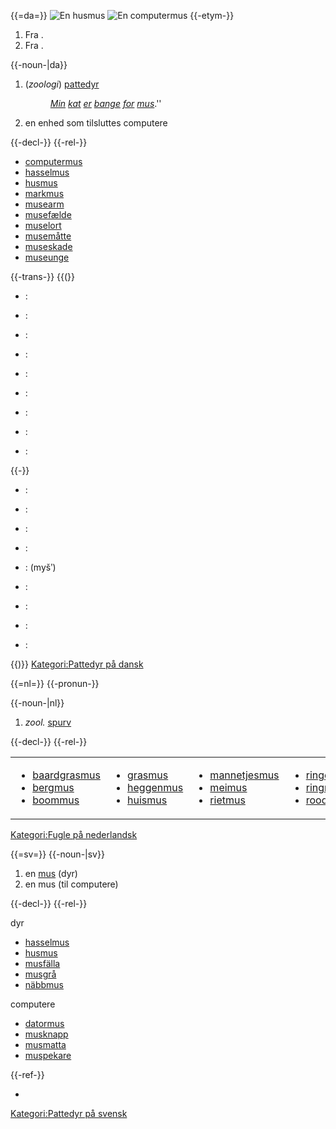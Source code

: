 {{også|Mus}}
{{wikipedia}}
{{=da=}}
[[Image:House mouse.jpg|thumb|right|En husmus]]
[[Image:3-Tasten-Maus Microsoft.jpg|thumb|right|En computermus]]
{{-etym-}}
# Fra {{etyl|non|da}} {{term|mús|lang=non}}.
# Fra {{etyl|en|da}} {{term|mouse|lang=en}}.
{{-noun-|da}}
{{pn}} {{c}}
# (''zoologi'') [[pattedyr]]
#:''[[Min]] [[kat]] [[være|er]] [[bange]] [[for]] [[mus]]''.''
# {{data|dansk}} en enhed som tilsluttes computere
{{-decl-}}
{{da-noun-infl|en|2=mus}}
{{-rel-}}
* [[computermus]]
* [[hasselmus]]
* [[husmus]]
* [[markmus]]
* [[musearm]]
* [[musefælde]]
* [[muselort]]
* [[musemåtte]]
* [[museskade]]
* [[museunge]]
{{-trans-}}
{{(}}
* {{af}}: {{t|af|muis}}
* {{en}}: {{t|en|mouse}}
* {{fi}}: {{t|fi|hiiri}}
* {{fr}}: {{t|fr|souris|f}}
* {{fo}}: {{t|fo|mús}}
* {{el}}: {{t|el|ποντικός}}
* {{is}}: {{t|is|mús}}
* {{it}}: {{t|it|topo|m}}
* {{ku}}: {{t|ku|mişk}}
{{-}}
* {{lb}}: {{t|lb|Maus}}
* {{nl}}: {{t|nl|muis|f}}
* {{no}}: {{t|no|mus|c}}
* {{pl}}: {{t|pl|mysz|f}}
* {{ru}}: {{t|ru|мышь|f}} (myšʹ)
* {{es}}: {{t|es|ratón|m}}
* {{sv}}: {{t|sv|mus|c}}
* {{tr}}: {{t|tr|fare}}
* {{de}}: {{t|de|Maus|f}}
{{)}}
[[Kategori:Pattedyr på dansk]]

{{=nl=}}
{{-pronun-}}
:{{audio|nl-mus.ogg|mus}}
{{-noun-|nl}}
{{pn}} {{f}}
#''zool.'' [[spurv]]
{{-decl-}}
{{nl-noun|de|mus|musje|mussen|musjes}}
{{-rel-}}
{|
|- valign=top
|
*[[baardgrasmus]]
*[[bergmus]]
*[[boommus]]
|
*[[grasmus]]
*[[heggenmus]]
*[[huismus]]
|
*[[mannetjesmus]]
*[[meimus]]
*[[rietmus]]
|
*[[ringelmus]]
*[[ringmus]]
*[[roodmus]]
|
*[[rotsmus]]
*[[straatmus]]
*[[wijfjesmus]]
|}
[[Kategori:Fugle på nederlandsk]]

{{=sv=}}
{{-noun-|sv}}
{{pn}}
# en [[#Dansk|mus]] (dyr)
# en mus (til computere)
{{-decl-}}
{{sv-noun-irreg-c|3=möss|4=mössen|5=mus|7=möss}}
{{-rel-}}
;dyr
* [[hasselmus]]
* [[husmus]]
* [[musfälla]]
* [[musgrå]]
* [[näbbmus]]
;computere
* [[datormus]]
* [[musknapp]]
* [[musmatta]]
* [[muspekare]]
{{-ref-}}
* {{SAOL}}
[[Kategori:Pattedyr på svensk]]
